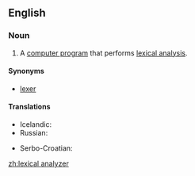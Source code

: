 ==English==

{{wikipedia}}

===Noun===
{{en-noun}}

# {{context|computing|lang=en}} A [[computer program]] that performs [[lexical analysis]].

====Synonyms====
* [[lexer]]

====Translations====
{{trans-top|computer program}}
* Icelandic: {{t|is|lesgreinir|m}}
* Russian: {{t|ru|лексический анализатор}}
{{trans-mid}}
* Serbo-Croatian: {{t|sh|leksički analizator|m}}
{{trans-bottom}}

[[zh:lexical analyzer]]